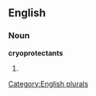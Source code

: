 ==English==

===Noun===
'''cryoprotectants'''

# {{plural of|[[cryoprotectant]]}}

[[Category:English plurals]]
